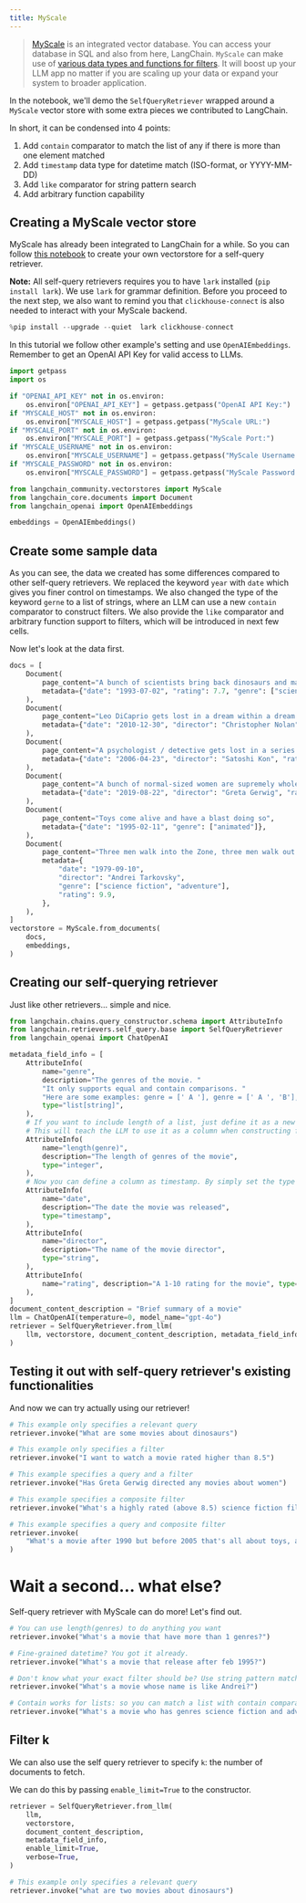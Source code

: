 ```yaml
---
title: MyScale
---
```


>[MyScale](https://docs.myscale.com/en/) is an integrated vector database. You can access your database in SQL and also from here, LangChain.
>`MyScale` can make use of [various data types and functions for filters](https://blog.myscale.com/2023/06/06/why-integrated-database-solution-can-boost-your-llm-apps/#filter-on-anything-without-constraints). It will boost up your LLM app no matter if you are scaling up your data or expand your system to broader application.

In the notebook, we'll demo the `SelfQueryRetriever` wrapped around a `MyScale` vector store with some extra pieces we contributed to LangChain. 

In short, it can be condensed into 4 points:
1. Add `contain` comparator to match the list of any if there is more than one element matched
2. Add `timestamp` data type for datetime match (ISO-format, or YYYY-MM-DD)
3. Add `like` comparator for string pattern search
4. Add arbitrary function capability

## Creating a MyScale vector store
MyScale has already been integrated to LangChain for a while. So you can follow [this notebook](/oss/javascript/integrations/vectorstores/myscale) to create your own vectorstore for a self-query retriever.

**Note:** All self-query retrievers requires you to have `lark` installed (`pip install lark`). We use `lark` for grammar definition. Before you proceed to the next step, we also want to remind you that `clickhouse-connect` is also needed to interact with your MyScale backend.


```python
%pip install --upgrade --quiet  lark clickhouse-connect
```

In this tutorial we follow other example's setting and use `OpenAIEmbeddings`. Remember to get an OpenAI API Key for valid access to LLMs.


```python
import getpass
import os

if "OPENAI_API_KEY" not in os.environ:
    os.environ["OPENAI_API_KEY"] = getpass.getpass("OpenAI API Key:")
if "MYSCALE_HOST" not in os.environ:
    os.environ["MYSCALE_HOST"] = getpass.getpass("MyScale URL:")
if "MYSCALE_PORT" not in os.environ:
    os.environ["MYSCALE_PORT"] = getpass.getpass("MyScale Port:")
if "MYSCALE_USERNAME" not in os.environ:
    os.environ["MYSCALE_USERNAME"] = getpass.getpass("MyScale Username:")
if "MYSCALE_PASSWORD" not in os.environ:
    os.environ["MYSCALE_PASSWORD"] = getpass.getpass("MyScale Password:")
```


```python
from langchain_community.vectorstores import MyScale
from langchain_core.documents import Document
from langchain_openai import OpenAIEmbeddings

embeddings = OpenAIEmbeddings()
```

## Create some sample data
As you can see, the data we created has some differences compared to other self-query retrievers. We replaced the keyword `year` with `date` which gives you finer control on timestamps. We also changed the type of the keyword `gerne` to a list of strings, where an LLM can use a new `contain` comparator to construct filters. We also provide the `like` comparator and arbitrary function support to filters, which will be introduced in next few cells.

Now let's look at the data first.


```python
docs = [
    Document(
        page_content="A bunch of scientists bring back dinosaurs and mayhem breaks loose",
        metadata={"date": "1993-07-02", "rating": 7.7, "genre": ["science fiction"]},
    ),
    Document(
        page_content="Leo DiCaprio gets lost in a dream within a dream within a dream within a ...",
        metadata={"date": "2010-12-30", "director": "Christopher Nolan", "rating": 8.2},
    ),
    Document(
        page_content="A psychologist / detective gets lost in a series of dreams within dreams within dreams and Inception reused the idea",
        metadata={"date": "2006-04-23", "director": "Satoshi Kon", "rating": 8.6},
    ),
    Document(
        page_content="A bunch of normal-sized women are supremely wholesome and some men pine after them",
        metadata={"date": "2019-08-22", "director": "Greta Gerwig", "rating": 8.3},
    ),
    Document(
        page_content="Toys come alive and have a blast doing so",
        metadata={"date": "1995-02-11", "genre": ["animated"]},
    ),
    Document(
        page_content="Three men walk into the Zone, three men walk out of the Zone",
        metadata={
            "date": "1979-09-10",
            "director": "Andrei Tarkovsky",
            "genre": ["science fiction", "adventure"],
            "rating": 9.9,
        },
    ),
]
vectorstore = MyScale.from_documents(
    docs,
    embeddings,
)
```

## Creating our self-querying retriever
Just like other retrievers... simple and nice.


```python
from langchain.chains.query_constructor.schema import AttributeInfo
from langchain.retrievers.self_query.base import SelfQueryRetriever
from langchain_openai import ChatOpenAI

metadata_field_info = [
    AttributeInfo(
        name="genre",
        description="The genres of the movie. "
        "It only supports equal and contain comparisons. "
        "Here are some examples: genre = [' A '], genre = [' A ', 'B'], contain (genre, 'A')",
        type="list[string]",
    ),
    # If you want to include length of a list, just define it as a new column
    # This will teach the LLM to use it as a column when constructing filter.
    AttributeInfo(
        name="length(genre)",
        description="The length of genres of the movie",
        type="integer",
    ),
    # Now you can define a column as timestamp. By simply set the type to timestamp.
    AttributeInfo(
        name="date",
        description="The date the movie was released",
        type="timestamp",
    ),
    AttributeInfo(
        name="director",
        description="The name of the movie director",
        type="string",
    ),
    AttributeInfo(
        name="rating", description="A 1-10 rating for the movie", type="float"
    ),
]
document_content_description = "Brief summary of a movie"
llm = ChatOpenAI(temperature=0, model_name="gpt-4o")
retriever = SelfQueryRetriever.from_llm(
    llm, vectorstore, document_content_description, metadata_field_info, verbose=True
)
```

## Testing it out with self-query retriever's existing functionalities
And now we can try actually using our retriever!


```python
# This example only specifies a relevant query
retriever.invoke("What are some movies about dinosaurs")
```


```python
# This example only specifies a filter
retriever.invoke("I want to watch a movie rated higher than 8.5")
```


```python
# This example specifies a query and a filter
retriever.invoke("Has Greta Gerwig directed any movies about women")
```


```python
# This example specifies a composite filter
retriever.invoke("What's a highly rated (above 8.5) science fiction film?")
```


```python
# This example specifies a query and composite filter
retriever.invoke(
    "What's a movie after 1990 but before 2005 that's all about toys, and preferably is animated"
)
```

# Wait a second... what else?

Self-query retriever with MyScale can do more! Let's find out.


```python
# You can use length(genres) to do anything you want
retriever.invoke("What's a movie that have more than 1 genres?")
```


```python
# Fine-grained datetime? You got it already.
retriever.invoke("What's a movie that release after feb 1995?")
```


```python
# Don't know what your exact filter should be? Use string pattern match!
retriever.invoke("What's a movie whose name is like Andrei?")
```


```python
# Contain works for lists: so you can match a list with contain comparator!
retriever.invoke("What's a movie who has genres science fiction and adventure?")
```

## Filter k

We can also use the self query retriever to specify `k`: the number of documents to fetch.

We can do this by passing `enable_limit=True` to the constructor.


```python
retriever = SelfQueryRetriever.from_llm(
    llm,
    vectorstore,
    document_content_description,
    metadata_field_info,
    enable_limit=True,
    verbose=True,
)
```


```python
# This example only specifies a relevant query
retriever.invoke("what are two movies about dinosaurs")
```
